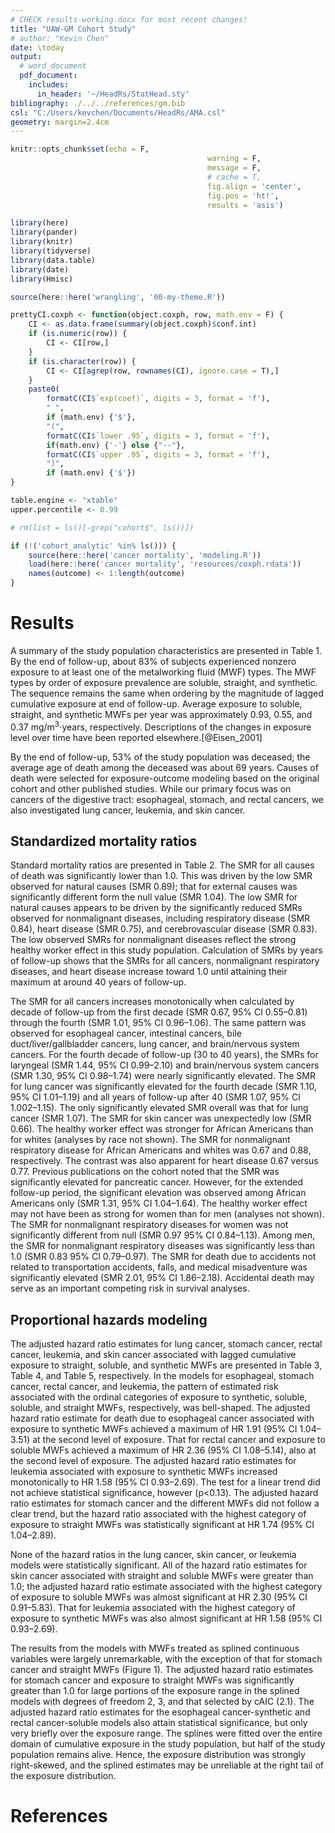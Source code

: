 ```yaml
---
# CHECK results-working.docx for most recent changes!
title: "UAW-GM Cohort Study"
# author: "Kevin Chen"
date: \today
output:
  # word_document
  pdf_document:
    includes:
      in_header: '~/HeadRs/StatHead.sty'
bibliography: ./../../references/gm.bib
csl: "C:/Users/kevchen/Documents/HeadRs/AMA.csl"
geometry: margin=2.4cm
---
```


\renewcommand{\arraystretch}{1.1}
\renewcommand{\headrulewidth}{0pt}

```r
knitr::opts_chunk$set(echo = F,
											warning = F,
											message = F,
											# cache = T,
											fig.align = 'center',
											fig.pos = 'ht!',
											results = 'asis')

library(here)
library(pander)
library(knitr)
library(tidyverse)
library(data.table)
library(date)
library(Hmisc)

source(here::here('wrangling', '00-my-theme.R'))

prettyCI.coxph <- function(object.coxph, row, math.env = F) {
	CI <- as.data.frame(summary(object.coxph)$conf.int)
	if (is.numeric(row)) {
		CI <- CI[row,]
	}
	if (is.character(row)) {
		CI <- CI[agrep(row, rownames(CI), ignore.case = T),]
	}
	paste0(
		formatC(CI$`exp(coef)`, digits = 3, format = 'f'),
		" ",
		if (math.env) {'$'},
		"(",
		formatC(CI$`lower .95`, digits = 3, format = 'f'),
		if(math.env) {'-'} else {"--"},
		formatC(CI$`upper .95`, digits = 3, format = 'f'),
		")",
		if (math.env) {'$'})
}

table.engine <- "xtable"
upper.percentile <- 0.99
```


```r
# rm(list = ls()[-grep("cohort$", ls())])

if (!('cohort_analytic' %in% ls())) {
	source(here::here('cancer mortality', 'modeling.R'))
	load(here::here('cancer mortality', 'resources/coxph.rdata'))
	names(outcome) <- 1:length(outcome)
}

```

# Results

A summary of the study population characteristics are presented in Table 1. By the end of follow-up, about 83% of subjects experienced nonzero exposure to at least one of the metalworking fluid (MWF) types. The MWF types by order of exposure prevalence are soluble, straight, and synthetic.  The sequence remains the same when ordering by the magnitude of lagged cumulative exposure at end of follow-up. Average exposure to soluble, straight, and synthetic MWFs per year was approximately 0.93, 0.55, and 0.37 mg/m^3^$\cdot$years, respectively. Descriptions of the changes in exposure level over time have been reported elsewhere.[@Eisen_2001]

By the end of follow-up, 53% of the study population was deceased; the average age of death among the deceased was about 69 years. Causes of death were selected for exposure-outcome modeling based on the original cohort and other published studies.  While our primary focus was on cancers of the digestive tract: esophageal, stomach, and rectal cancers, we also investigated lung cancer, leukemia, and skin cancer.

## Standardized mortality ratios

Standard mortality ratios are presented in Table 2. The SMR for all causes of death was significantly lower than 1.0. This was driven by the low SMR observed for natural causes (SMR 0.89); that for external causes was significantly different form the null value (SMR 1.04). The low SMR for natural causes appears to be driven by the significantly reduced SMRs observed for nonmalignant diseases, including respiratory disease (SMR 0.84), heart disease (SMR 0.75), and cerebrovascular disease (SMR 0.83). The low observed SMRs for nonmalignant diseases reflect the strong healthy worker effect in this study population. Calculation of SMRs by years of follow-up shows that the SMRs for all cancers, nonmalignant respiratory diseases, and heart disease increase toward 1.0 until attaining their maximum at around 40 years of follow-up.

The SMR for all cancers increases monotonically when calculated by decade of follow-up from the first decade (SMR 0.67, 95% CI 0.55--0.81) through the fourth (SMR 1.01, 95% CI 0.96--1.06). The same pattern was observed for esophageal cancer, intestinal cancers, bile duct/liver/gallbladder cancers, lung cancer, and brain/nervous system cancers. For the fourth decade of follow-up (30 to 40 years), the SMRs for laryngeal (SMR 1.44, 95% CI 0.99--2.10) and brain/nervous system cancers (SMR 1.30, 95% CI 0.98--1.74) were nearly significantly elevated. The SMR for lung cancer was significantly elevated for the fourth decade (SMR 1.10, 95% CI 1.01--1.19) and all years of follow-up after 40 (SMR 1.07, 95% CI 1.002--1.15). The only significantly elevated SMR overall was that for lung cancer (SMR 1.07). The SMR for skin cancer was unexpectedly low (SMR 0.66).
The healthy worker effect was stronger for African Americans than for whites (analyses by race not shown). The SMR for nonmalignant respiratory disease for African Americans and whites was 0.67 and 0.88, respectively. The contrast was also apparent for heart disease 0.67 versus 0.77. Previous publications on the cohort noted that the SMR was significantly elevated for pancreatic cancer. However, for the extended follow-up period, the significant elevation was observed among African Americans only (SMR 1.31, 95% CI 1.04--1.64). The healthy worker effect may not have been as strong for women than for men (analyses not shown). The SMR for nonmalignant respiratory diseases for women was not significantly different from null (SMR 0.97 95% CI 0.84--1.13). Among men, the SMR for nonmalignant respiratory diseases was significantly less than 1.0 (SMR 0.83 95% CI 0.79--0.97). The SMR for death due to accidents not related to transportation accidents, falls, and medical misadventure was significantly elevated (SMR 2.01, 95% CI 1.86--2.18). Accidental death may serve as an important competing risk in survival analyses.

## Proportional hazards modeling

The adjusted hazard ratio estimates for lung cancer, stomach cancer, rectal cancer, leukemia, and skin cancer associated with lagged cumulative exposure to straight, soluble, and synthetic MWFs are presented in Table 3, Table 4, and Table 5, respectively. In the models for esophageal, stomach cancer, rectal cancer, and leukemia, the pattern of estimated risk associated with the ordinal categories of exposure to synthetic, soluble, soluble, and straight MWFs, respectively, was bell-shaped. The adjusted hazard ratio estimate for death due to esophageal cancer associated with exposure to synthetic MWFs achieved a maximum of HR 1.91 (95% CI 1.04--3.51) at the second level of exposure. That for rectal cancer and exposure to soluble MWFs achieved a maximum of HR 2.36 (95% CI 1.08--5.14), also at the second level of exposure. The adjusted hazard ratio estimates for leukemia associated with exposure to synthetic MWFs increased monotonically to HR 1.58 (95% CI 0.93--2.69). The test for a linear trend did not achieve statistical significance, however (p<0.13). The adjusted hazard ratio estimates for stomach cancer and the different MWFs did not follow a clear trend, but the hazard ratio associated with the highest category of exposure to straight MWFs was statistically significant at HR 1.74 (95% CI 1.04--2.89).

None of the hazard ratios in the lung cancer, skin cancer, or leukemia models were statistically significant. All of the hazard ratio estimates for skin cancer associated with straight and soluble MWFs were greater than 1.0; the adjusted hazard ratio estimate associated with the highest category of exposure to soluble MWFs was almost significant at HR 2.30 (95% CI 0.91--5.83). That for leukemia associated with the highest category of exposure to synthetic MWFs was also almost significant at HR 1.58 (95% CI 0.93--2.69).

The results from the models with MWFs treated as splined continuous variables were largely unremarkable, with the exception of that for stomach cancer and straight MWFs (Figure 1). The adjusted hazard ratio estimates for stomach cancer and exposure to straight MWFs was significantly greater than 1.0 for large portions of the exposure range in the splined models with degrees of freedom 2, 3, and that selected by cAIC (2.1).  The adjusted hazard ratio estimates for the esophageal cancer-synthetic and rectal cancer-soluble models also attain statistical significance, but only very briefly over the exposure range. The splines were fitted over the entire domain of cumulative exposure in the study population, but half of the study population remains alive. Hence, the exposure distribution was strongly right-skewed, and the splined estimates may be unreliable at the right tail of the exposure distribution.


\newpage
# References